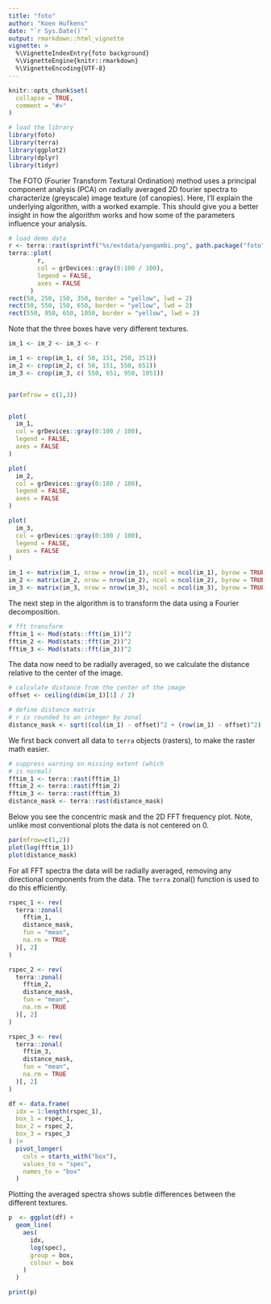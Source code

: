 ```yaml
---
title: "foto"
author: "Koen Hufkens"
date: "`r Sys.Date()`"
output: rmarkdown::html_vignette
vignette: >
  %\VignetteIndexEntry{foto background}
  %\VignetteEngine{knitr::rmarkdown}
  %\VignetteEncoding{UTF-8}
---
```


```r
knitr::opts_chunk$set(
  collapse = TRUE,
  comment = "#>"
)

# load the library
library(foto)
library(terra)
library(ggplot2)
library(dplyr)
library(tidyr)
```

The FOTO (Fourier Transform Textural Ordination) method uses a principal component analysis (PCA) on radially averaged 2D fourier spectra to characterize (greyscale) image texture (of canopies). Here, I'll explain the underlying algorithm, with a worked example. This should give you a better insight in how the algorithm works and how some of the parameters influence your analysis.

```r
# load demo data
r <- terra::rast(sprintf("%s/extdata/yangambi.png", path.package("foto")))
terra::plot(
        r,
        col = grDevices::gray(0:100 / 100),
        legend = FALSE,
        axes = FALSE
      )
rect(50, 250, 150, 350, border = "yellow", lwd = 2)
rect(50, 550, 150, 650, border = "yellow", lwd = 2)
rect(550, 950, 650, 1050, border = "yellow", lwd = 2)
```


Note that the three boxes have very different textures.

```r
im_1 <- im_2 <- im_3 <- r

im_1 <- crop(im_1, c( 50, 151, 250, 351))
im_2 <- crop(im_2, c( 50, 151, 550, 651))
im_3 <- crop(im_3, c( 550, 651, 950, 1051))


par(mfrow = c(1,3))


plot(
  im_1,
  col = grDevices::gray(0:100 / 100),
  legend = FALSE,
  axes = FALSE
)

plot(
  im_2,
  col = grDevices::gray(0:100 / 100),
  legend = FALSE,
  axes = FALSE
)

plot(
  im_3,
  col = grDevices::gray(0:100 / 100),
  legend = FALSE,
  axes = FALSE
)

im_1 <- matrix(im_1, nrow = nrow(im_1), ncol = ncol(im_1), byrow = TRUE)
im_2 <- matrix(im_2, nrow = nrow(im_2), ncol = ncol(im_2), byrow = TRUE)
im_3 <- matrix(im_3, nrow = nrow(im_3), ncol = ncol(im_3), byrow = TRUE)
```

The next step in the algorithm is to transform the data using a Fourier decomposition.

```r
# fft transform
fftim_1 <- Mod(stats::fft(im_1))^2
fftim_2 <- Mod(stats::fft(im_2))^2
fftim_3 <- Mod(stats::fft(im_3))^2
```

The data now need to be radially averaged, so we calculate the distance relative to the center of the image.

```r
# calculate distance from the center of the image
offset <- ceiling(dim(im_1)[1] / 2)

# define distance matrix
# r is rounded to an integer by zonal
distance_mask <- sqrt((col(im_1) - offset)^2 + (row(im_1) - offset)^2)
```

We first back convert all data to `terra` objects (rasters), to make the raster math easier.

```r
# suppress warning on missing extent (which
# is normal)
fftim_1 <- terra::rast(fftim_1)
fftim_2 <- terra::rast(fftim_2)
fftim_3 <- terra::rast(fftim_3)
distance_mask <- terra::rast(distance_mask)
```

Below you see the concentric mask and the 2D FFT frequency plot. Note, unlike most conventional plots the data is not centered on 0.

```r
par(mfrow=c(1,2))
plot(log(fftim_1))
plot(distance_mask)

```

For all FFT spectra the data will be radially averaged, removing any directional components from the data. The `terra` zonal() function is used to do this efficiently.

```r
rspec_1 <- rev(
  terra::zonal(
    fftim_1,
    distance_mask,
    fun = "mean",
    na.rm = TRUE
  )[, 2]
)
```

```r
rspec_2 <- rev(
  terra::zonal(
    fftim_2,
    distance_mask,
    fun = "mean",
    na.rm = TRUE
  )[, 2]
)

rspec_3 <- rev(
  terra::zonal(
    fftim_3,
    distance_mask,
    fun = "mean",
    na.rm = TRUE
  )[, 2]
)

df <- data.frame(
  idx = 1:length(rspec_1),
  box_1 = rspec_1,
  box_2 = rspec_2,
  box_3 = rspec_3
) |>
  pivot_longer(
    cols = starts_with("box"),
    values_to = "spec",
    names_to = "box"
  )
```

Plotting the averaged spectra shows subtle differences between the different textures.

```r
p  <- ggplot(df) +
  geom_line(
    aes(
      idx,
      log(spec),
      group = box,
      colour = box
    )
  )

print(p)

```